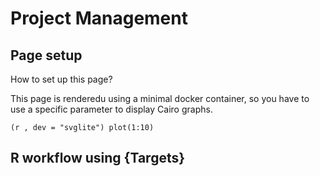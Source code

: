 # Project Management

## Page setup

How to set up this page?

This page is renderedu using a minimal docker container, so you have to use a specific parameter to display Cairo graphs.

```(r , dev = "svglite")
plot(1:10)
```

## R workflow using {Targets}